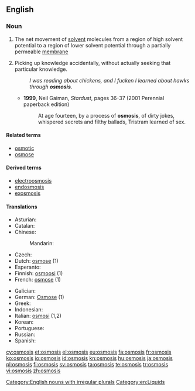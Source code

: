 ==English==
{{wikipedia}}

===Noun===
{{en-noun|osmoses}}

# The net movement of [[solvent]] molecules from a region of high solvent potential to a region of lower solvent potential through a partially permeable [[membrane]]
# {{context|slang|lang=en}} Picking up knowledge accidentally, without actually seeking that particular knowledge.
#: ''I was reading about chickens, and I fucken I learned about hawks through '''osmosis'''''.
#* '''1999''', Neil Gaiman, ''Stardust'', pages 36-37 (2001 Perennial paperback edition)
#*: At age fourteen, by a process of '''osmosis''', of dirty jokes, whispered secrets and filthy ballads, Tristram learned of sex.

====Related terms====
* [[osmotic]]
* [[osmose]]

====Derived terms====
* [[electroosmosis]]
* [[endosmosis]]
* [[exosmosis]]

====Translations====
{{trans-top|movement of molecules from a region of high solvent potential to low}}
* Asturian: {{t|ast|ósmosis|f}}
* Catalan: {{t|ca|osmosi|f}}
* Chinese:
*: Mandarin: {{t+|cmn|渗透|tr=shèntòu|sc=Hani}}
* Czech: {{t|cs|osmóza|f}}
* Dutch: [[osmose]] {{f}} (1)
* Esperanto: {{t|eo|osmozo}}
* Finnish: [[osmoosi]] (1)
* French: [[osmose]] {{f}} (1)
{{trans-mid}}
* Galician: {{t+|gl|osmose|f}}
* German: [[Osmose]] {{f}} (1)
* Greek: {{t+|el|ώσμωση}}
* Indonesian: {{t+|id|osmosis}}
* Italian: [[osmosi]] {{f}} (1,2)
* Korean: {{t+|ko|침투|tr=chimku|sc=Kore}}
* Portuguese: {{t+|pt|osmose}}
* Russian: {{t+|ru|осмос|m|tr=ósmos}}
* Spanish: {{t|es|ósmosis|f}}
{{trans-bottom}}

[[Category:English nouns with irregular plurals]]
[[Category:en:Liquids]]

[[cy:osmosis]]
[[et:osmosis]]
[[el:osmosis]]
[[eu:osmosis]]
[[fa:osmosis]]
[[fr:osmosis]]
[[ko:osmosis]]
[[io:osmosis]]
[[id:osmosis]]
[[kn:osmosis]]
[[hu:osmosis]]
[[ja:osmosis]]
[[pl:osmosis]]
[[fi:osmosis]]
[[sv:osmosis]]
[[ta:osmosis]]
[[te:osmosis]]
[[tr:osmosis]]
[[vi:osmosis]]
[[zh:osmosis]]